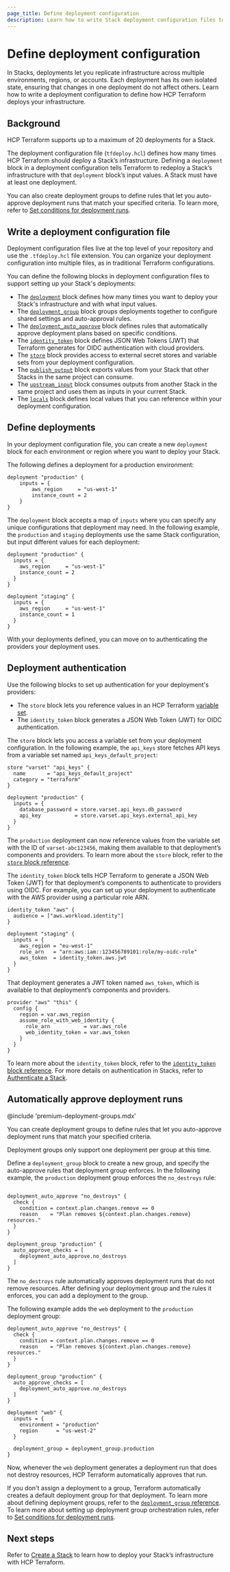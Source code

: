 ```yaml
---
page_title: Define deployment configuration
description: Learn how to write Stack deployment configuration files to define how to deploy your Stack’s infrastructure.
---
```


# Define deployment configuration

In Stacks, deployments let you replicate infrastructure across multiple environments, regions, or accounts. Each deployment has its own isolated state, ensuring that changes in one deployment do not affect others. Learn how to write a deployment configuration to define how HCP Terraform deploys your infrastructure.

## Background

<Note>

HCP Terraform supports up to a maximum of 20 deployments for a Stack.

</Note>

The deployment configuration file (`tfdeploy.hcl`) defines how many times HCP Terraform should deploy a Stack’s infrastructure. Defining a `deployment` block  in a deployment configuration tells Terraform to redeploy a Stack’s infrastructure with that `deployment` block’s input values. A Stack must have at least one deployment.

You can also create deployment groups to define rules that let you auto-approve deployment runs that match your specified criteria. To learn more, refer to [Set conditions for deployment runs](/terraform/language/stacks/deploy/conditions).


## Write a deployment configuration file

Deployment configuration files live at the top level of your repository and use the `.tfdeploy.hcl` file extension. You can organize your deployment configuration into multiple files, as in traditional Terraform configurations.

You can define the following blocks in deployment configuration files to support setting up your Stack's deployments:

- The [`deployment`](/terraform/language/block/stack/tfdeploy/deployment) block defines how many times you want to deploy your Stack's infrastructure and with what input values.
- The [`deployment_group`](/terraform/language/block/stack/tfdeploy/deployment_group) block groups deployments together to configure shared settings and auto-approval rules.
- The [`deployment_auto_approve`](/terraform/language/block/stack/tfdeploy/deployment_auto_approve) block defines rules that automatically approve deployment plans based on specific conditions.
- The [`identity_token`](/terraform/language/block/stack/tfdeploy/identity_token) block defines JSON Web Tokens (JWT) that Terraform generates for OIDC authentication with cloud providers.
- The [`store`](/terraform/language/block/stack/tfdeploy/store) block provides access to external secret stores and variable sets from your deployment configuration.
- The [`publish_output`](/terraform/language/block/stack/tfdeploy/publish_output) block exports values from your Stack that other Stacks in the same project can consume.
- The [`upstream_input`](/terraform/language/block/stack/tfdeploy/upstream_input) block consumes outputs from another Stack in the same project and uses them as inputs in your current Stack.
- The [`locals`](/terraform/language/block/locals) block defines local values that you can reference within your deployment configuration.

## Define deployments

In your deployment configuration file, you can create a new `deployment` block for each environment or region where you want to deploy your Stack.

The following defines a deployment for a production environment:

<CodeBlockConfig filename="deployments.tfdeploy.hcl">

```hcl
deployment "production" {
    inputs = {
        aws_region     = "us-west-1"
        instance_count = 2
    }
}
```

</CodeBlockConfig>


The `deployment` block accepts a map of `inputs` where you can specify any unique configurations that deployment may need. In the following example, the `production` and `staging` deployments use the same Stack configuration, but input different values for each deployment:

<CodeBlockConfig filename="deployments.tfdeploy.hcl">

```hcl
deployment "production" {
  inputs = {
    aws_region     = "us-west-1"
    instance_count = 2
  }
}

deployment "staging" {
  inputs = {
    aws_region     = "us-west-1"
    instance_count = 1
  }
}
```

</CodeBlockConfig>

With your deployments defined, you can move on to authenticating the providers your deployment uses.

## Deployment authentication

Use the following blocks to set up authentication for your deployment's providers:
- The `store` block lets you reference values in an HCP Terraform [variable set](/terraform/cloud-docs/workspaces/variables/managing-variables#variable-sets).
- The `identity_token` block generates a JSON Web Token (JWT) for OIDC authentication.

The `store` block lets you access a variable set from your deployment configuration. In the following example, the `api_keys` store fetches API keys from a variable set named `api_keys_default_project`:

<CodeBlockConfig filename="deployments.tfdeploy.hcl">

```hcl
store "varset" "api_keys" {
  name       = "api_keys_default_project"
  category = "terraform"
}

deployment "production" {
  inputs = {
    database_password = store.varset.api_keys.db_password
    api_key           = store.varset.api_keys.external_api_key
  }
}
```

</CodeBlockConfig>

The `production` deployment can now reference values from the variable set with the ID of `varset-abc123456`, making them available to that deployment’s components and providers. To learn more about the `store` block, refer to the [`store` block reference](/terraform/language/block/stack/tfdeploy/store).

The `identity_token` block tells HCP Terraform to generate a JSON Web Token (JWT) for that deployment’s components to authenticate to providers using OIDC. For example, you can set up your deployment to authenticate with the AWS provider using a particular role ARN.

<CodeBlockConfig filename="deployments.tfdeploy.hcl">

```hcl
identity_token "aws" {
  audience = ["aws.workload.identity"]
}

deployment "staging" {
  inputs = {
    aws_region = "eu-west-1"
    role_arn   = "arn:aws:iam::123456789101:role/my-oidc-role"
    aws_token  = identity_token.aws.jwt
  }
}
```

</CodeBlockConfig>

That deployment generates a JWT token named `aws_token`, which is available to that deployment’s components and providers.

<CodeBlockConfig filename="providers.tfcomponent.hcl">

```hcl
provider "aws" "this" {
  config {
    region = var.aws_region
    assume_role_with_web_identity {
      role_arn           = var.aws_role
      web_identity_token = var.aws_token
    }
  }
}
```

</CodeBlockConfig>

To learn more about the `identity_token` block, refer to the [`identity_token` block reference](/terraform/language/block/stack/tfdeploy/identity_token). For more details on authentication in Stacks, refer to [Authenticate a Stack](/terraform/language/stacks/deploy/authenticate).

## Automatically approve deployment runs

@include 'premium-deployment-groups.mdx'

You can create deployment groups to define rules that let you auto-approve deployment runs that match your specified criteria.


<Note>

Deployment groups only support one deployment per group at this time.

</Note>

Define a `deployment_group` block to create a new group, and specify the auto-approve rules that deployment group enforces. In the following example, the `production` deployment group enforces the `no_destroys` rule:

<CodeBlockConfig filename="deployments.tfdeploy.hcl">

```hcl

deployment_auto_approve "no_destroys" {
  check {
    condition = context.plan.changes.remove == 0
    reason    = "Plan removes ${context.plan.changes.remove} resources."
  }
}

deployment_group "production" {
  auto_approve_checks = [
    deployment_auto_approve.no_destroys
  ]
}
```

</CodeBlockConfig>

The `no_destroys` rule automatically approves deployment runs that do not remove resources. After defining your deployment group and the rules it enforces, you can add a deployment to the group.

The following example adds the `web` deployment to the `production` deployment group:

<CodeBlockConfig highlight="20" filename="deployments.tfdeploy.hcl">

```hcl
deployment_auto_approve "no_destroys" {
  check {
    condition = context.plan.changes.remove == 0
    reason    = "Plan removes ${context.plan.changes.remove} resources."
  }
}

deployment_group "production" {
  auto_approve_checks = [
    deployment_auto_approve.no_destroys
  ]
}

deployment "web" {
  inputs = {
    environment = "production"
    region      = "us-west-2"
  }

  deployment_group = deployment_group.production
}
```

</CodeBlockConfig>

Now, whenever the `web` deployment generates a deployment run that does not destroy resources, HCP Terraform automatically approves that run.

If you don't assign a deployment to a group, Terraform automatically creates a default deployment group for that deployment. To learn more about defining deployment groups, refer to the [`deployment_group` reference](/terraform/language/block/stack/tfdeploy/deployment_group). To learn more about setting up deployment group orchestration rules, refer to [Set conditions for deployment runs](/terraform/language/stacks/deploy/conditions).

## Next steps

Refer to [Create a Stack](/terraform/cloud-docs/stacks/create) to learn how to deploy your Stack’s infrastructure with HCP Terraform.
